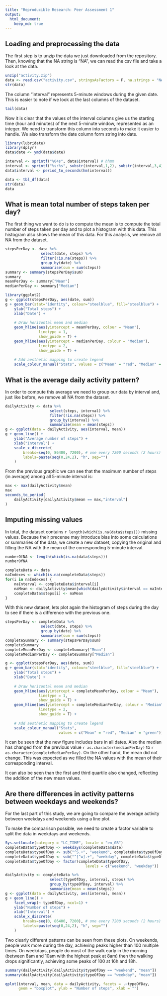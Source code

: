 ```yaml
---
title: "Reproducible Research: Peer Assessment 1"
output: 
  html_document:
    keep_md: true
---
```


## Loading and preprocessing the data

The first step is to unzip the data we just downloaded from the repository. Then, knowing that the NA string is "NA", we can read the csv file and take a look at the data. 

```r
unzip("activity.zip")
data <- read.csv("activity.csv", stringsAsFactors = F, na.strings = "NA")
str(data)
```

The column "interval" represents 5-minute windows during the given date. This is easier to note if we look at the last columns of the dataset.

```r
tail(data)
```

Now it is clear that the values of the interval columns give us the starting time (hour and minutes) of the next 5-minute window, represented as an integer. We need to transform this column into seconds to make it easier to handle. We also transform the date column form string into date.

```r
library(lubridate)
library(dplyr)
data$date <- ymd(data$date)

interval <- sprintf("%04s", data$interval) # hhmm
interval <- sprintf("%s:%s", substr(interval,1,2), substr(interval,3,4)) # hh:mm
data$interval <- period_to_seconds(hm(interval))

data <- tbl_df(data)
str(data)
data
```

## What is mean total number of steps taken per day?

The first thing we want to do is to compute the mean is to compute the total number of steps taken per day and to plot a histogram with this data. This histogram also shows the mean of this data. For this analysis, we remove all NA from the dataset.

```r
stepsPerDay <- data %>%
                select(date, steps) %>%
                filter(!is.na(steps)) %>%
                group_by(date) %>%
                summarise(sum = sum(steps))
summary <- summary(stepsPerDay$sum)
summary
meanPerDay <- summary["Mean"]
medianPerDay <- summary["Median"]

library(ggplot2)
g <- ggplot(stepsPerDay, aes(date, sum))
g + geom_bar(stat="identity", colour="steelblue", fill="steelblue") +
    ylab("Total steps") +
    xlab("Date") +
    
    # Draw horizontal mean and median
    geom_hline(aes(yintercept = meanPerDay, colour = "Mean"),
               linetype = 1,
               show_guide = T) +
    geom_hline(aes(yintercept = medianPerDay, colour = "Median"),
               linetype = 2,
               show_guide = T) +
    
    # Add aesthetic mapping to create legend
    scale_colour_manual("Stats", values = c("Mean" = "red", "Median" = "green"))
```

## What is the average daily activity pattern?

In order to compute this average we need to group our data by interval and, just like before, we remove all NA from the dataset.

```r
dailyActivity <- data %>%
                    select(steps, interval) %>%
                    filter(!is.na(steps)) %>%
                    group_by(interval) %>%
                    summarize(mean = mean(steps))
g <- ggplot(data = dailyActivity, aes(interval, mean))
g + geom_line() +
    ylab("Average number of steps") +
    xlab("Interval") +
    scale_x_discrete(
        breaks=seq(0, 86400, 7200), # one every 7200 seconds (2 hours)
        labels=paste(seq(0,24,2), "h", sep="")
    )
```

From the previous graphic we can see that the maximum number of steps (in average) among all 5-minute interval is:

```r
max <- max(dailyActivity$mean)
max
seconds_to_period(
    dailyActivity[dailyActivity$mean == max,"interval"]
)
```

## Imputing missing values

In total, the dataset contains `r length(which(is.na(data$steps)))` missing values. Because their precense may introduce bias into some calculations or summaries of the data, we create a new dataset, copying the original and filling the NA with the mean of the corresponding 5-minute interval.

```r
numberOfNA <- length(which(is.na(data$steps)))
numberOfNA

completeData <- data
naIndexes <- which(is.na(completeData$steps))
for(i in naIndexes) {
    naInterval <- completeData$interval[i]
    naMean <- dailyActivity$mean[which(dailyActivity$interval == naInterval)]
    completeData$steps[i] <- naMean
}
```

With this new dataset, lets plot again the histogram of steps during the day to see if there is a difference with the previous one.

```r
stepsPerDay <- completeData %>%
                select(date, steps) %>%
                group_by(date) %>%
                summarise(sum = sum(steps))
completeSummary <- summary(stepsPerDay$sum)
completeSummary
completeMeanPerDay <- completeSummary["Mean"]
completeMedianPerDay <- completeSummary["Median"]

g <- ggplot(stepsPerDay, aes(date, sum))
g + geom_bar(stat="identity", colour="steelblue", fill="steelblue") +
    ylab("Total steps") +
    xlab("Date") +
    
    # Draw horizontal mean and median
    geom_hline(aes(yintercept = completeMeanPerDay, colour = "Mean"),
               linetype = 1,
               show_guide = T) +
    geom_hline(aes(yintercept = completeMedianPerDay, colour = "Median"),
               linetype = 2,
               show_guide = T) +
    
    # Add aesthetic mapping to create legend
    scale_colour_manual("Stats",
                        values = c("Mean" = "red", "Median" = "green"))
```

It can be seen that the new figure includes bars in all dates. Also the median has changed from the previous value `r as.character(medianPerDay)` to `r as.character(completeMedianPerDay)`. On the other hand, the mean did not change. This was expected as we filled the NA values with the mean of their corresponding interval.

It can also be seen than the first and third quartile also changed, reflecting the addition of the new mean values.

## Are there differences in activity patterns between weekdays and weekends?

For the last part of this study, we are going to compare the average activity between weekdays and weekends using a line plot.

To make the comparison possible, we need to create a factor variable to split the data in weekdays and weekends.

```r
Sys.setlocale(category = "LC_TIME", locale = "en_GB")
completeData$typeOfDay <- weekdays(completeData$date)
completeData$typeOfDay <- sub("^S.+", "weekend", completeData$typeOfDay)
completeData$typeOfDay <- sub("^[^w].+", "weekday", completeData$typeOfDay)
completeData$typeOfDay <- factor(completeData$typeOfDay,
                                    levels = c("weekend", "weekday"))

dailyActivity <- completeData %>%
                    select(typeOfDay, interval, steps) %>%
                    group_by(typeOfDay, interval) %>%
                    summarize(mean = mean(steps))
g <- ggplot(data = dailyActivity, aes(interval, mean))
g + geom_line() +
    facet_wrap(~ typeOfDay, ncol=1) +
    ylab("Number of steps") +
    xlab("Interval") +
    scale_x_discrete(
        breaks=seq(0, 86400, 7200), # one every 7200 seconds (2 hours)
        labels=paste(seq(0,24,2), "h", sep="")
    )
```

Two clearly different patterns can be seen from these plots. On weekends, people walk more during the day, achieving peaks higher than 100 multiple times. On weekdays, people do most of the walk early in the morning (between 8am and 10am with the highest peak at 8am) then the walking drops significantly, achieving some peaks of 100 at 16h and 18h.

```r
summary(dailyActivity[dailyActivity$typeOfDay == "weekend", "mean"])
summary(dailyActivity[dailyActivity$typeOfDay == "weekday", "mean"])

qplot(interval, mean, data = dailyActivity, facets = .~typeOfDay,
      geom = "boxplot", ylab = "Number of steps", xlab = "")
```
